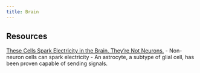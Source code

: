```yaml
---
title: Brain
---
```


## Resources

[These Cells Spark Electricity in the Brain. They’re Not Neurons.](https://www.quantamagazine.org/these-cells-spark-electricity-in-the-brain-theyre-not-neurons-20231018/)
- Non-neuron cells can spark electricity
- An astrocyte, a subtype of glial cell, has been proven capable of sending signals.